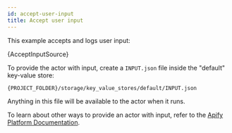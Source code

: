 ```yaml
---
id: accept-user-input
title: Accept user input
---
```



This example accepts and logs user input:

<RunnableCodeBlock className="language-js">
	{AcceptInputSource}
</RunnableCodeBlock>

To provide the actor with input, create a `INPUT.json` file inside the "default" key-value store:

```bash
{PROJECT_FOLDER}/storage/key_value_stores/default/INPUT.json
```

Anything in this file will be available to the actor when it runs.

To learn about other ways to provide an actor with input, refer to the [Apify Platform Documentation](https://apify.com/docs/actor#run).

